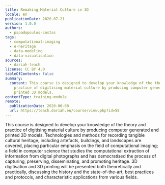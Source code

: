 ```yaml
---
title: Remaking Material Culture in 3D
locale: en
publicationDate: 2020-07-21
version: 1.0.0
authors:
  - papadopoulos-costas
tags:
  - computational-imaging
  - e-heritage
  - data-modeling
  - data-visualisation
sources:
  - dariah-teach
license: CC BY 4.0
tableOfContents: false
summary:
  content: This course is designed to develop your knowledge of the theory and
    practice of digitising material culture by producing computer generated and
    printed 3D models.
contentType: training-module
remote:
  publicationDate: 2020-06-08
  url: https://teach.dariah.eu/course/view.php?id=55
---
```

This course is designed to develop your knowledge of the theory and practice of digitising material culture by producing computer generated and printed 3D models. Technologies and methods for recording tangible cultural heritage, including artefacts, buildings, and landscapes are covered, placing particular emphasis on the field of computational imaging; a field in computer science that studies the computational extraction of information from digital photographs and has democratised the process of capturing, preserving, disseminating, and promoting heritage. 3D digitisation and 3D printing will be presented both theoretically and practically, discussing the history and the state-of-the-art, best practices and protocols, and characteristic applications from various fields.

<ExternalResource title="Interested in learning more?" subtitle="Remaking Material Culture in 3D" url="https://teach.dariah.eu/course/view.php?id=55" />

